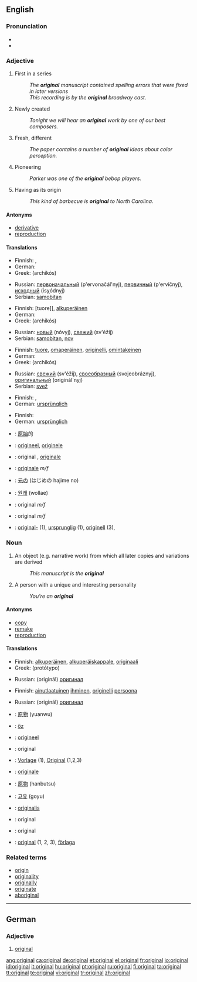 {{see|Original}}
==English==

{{rank|quickly|lie|supposed|816|original|provide|determined|month}}

===Pronunciation===
*{{IPA|/əˈɹɪʤənl/}}
*{{audio|en-us-original.ogg|Audio (US)}}

===Adjective===
{{en-adj}}

# {{not comparable}} First in a series
#: ''The '''original''' manuscript contained spelling errors that were fixed in later versions''
#: ''This recording is by the '''original''' broadway cast.''
# {{not comparable}} Newly created
#: ''Tonight we will hear an '''original''' work by one of our best composers.''
# {{comparable}} Fresh, different
#: ''The paper contains a number of '''original''' ideas about color perception.''
# {{not comparable}} Pioneering
#: ''Parker was one of the '''original''' bebop players.''
# {{not comparable}} Having as its origin
#: ''This kind of barbecue is '''original''' to North Carolina.''

====Antonyms====
* [[derivative]]
* [[reproduction]]

====Translations====
{{trans-top|first in a series}}
* Finnish: {{t-|fi|alkuperäinen}}, {{t+|fi|ensimmäinen}}
* German: {{t+|de|original}}
* Greek: {{t|el|αρχικός|m|sc=Grek}} (archikós)
{{trans-mid}}
* Russian: [[первоначальный]] (p'ervonačál'nyj), [[первичный]] (p'ervíčnyj), [[исходный]] (isχódnyj)
* Serbian: [[samobitan]]
{{trans-bottom}}

{{trans-top|newly created}}
* Finnish: [tuore]], [[alkuperäinen]]
* German: {{t+|de|original}}
* Greek: {{t|el|αρχικός|m|sc=Grek}} (archikós)
{{trans-mid}}
* Russian: [[новый]] (nóvyj), [[свежий]] (sv'éžij)
* Serbian: [[samobitan]], [[nov]]
{{trans-bottom}}

{{trans-top|fresh, different}}
* Finnish: [[tuore]], [[omaperäinen]], [[originelli]], [[omintakeinen]]
* German: {{t+|de|originell}}
* Greek: {{t|el|αρχικός|m|sc=Grek}} (archikós)
{{trans-mid}}
* Russian: [[свежий]] (sv'éžij), [[своеобразный]] (svojeobráznyj), [[оригинальный]] (originál'nyj)
* Serbian: [[svež]]
{{trans-bottom}}

{{trans-top|pioneering}}
* Finnish: {{t-|fi|alkuperäinen}}, {{t+|fi|ensimmäinen}}
* German: [[ursprünglich]]
{{trans-mid}}
{{trans-bottom}}

{{trans-top|having as its origin}}
* Finnish: {{t-|fi|peräisin}}
* German: [[ursprünglich]]
{{trans-mid}}
{{trans-bottom}}

{{checktrans}}
{{trans-top|translations to be checked}}
*{{ttbc|Chinese}}: [[原始]]的
*{{ttbc|Dutch}}: [[origineel]], [[originele]]
*{{ttbc|French}}: original {{m}}, [[originale]] {{f}}
*{{ttbc|Italian}}: [[originale]] ''m/f''
*{{ttbc|Japanese}}: [[元]]の (はじめの hajime no)
{{trans-mid}}
*{{ttbc|Korean}}: [[원래]] (wollae)
*{{ttbc|Portuguese}}: original ''m/f''
*{{ttbc|Spanish}}: original ''m/f''
*{{ttbc|Swedish}}: [[original-]] (1), [[ursprunglig]] (1), [[originell]] (3),
{{trans-bottom}}

===Noun===
{{en-noun}}

# An object (e.g. narrative work) from which all later copies and variations are derived
#: ''This manuscript is the '''original'''''
# A person with a unique and interesting personality
#: ''You're an '''original'''''

====Antonyms====

* [[copy]]
* [[remake]]
* [[reproduction]]

====Translations====
{{trans-top|object from which all later copies and variations are derived}}
* Finnish: [[alkuperäinen]], [[alkuperäiskappale]], [[originaali]]
* Greek: {{t|el|πρωτότυπο|n|sc=Grek}} (protótypo)
{{trans-mid}}
* Russian: (originál) [[оригинал]] {{m}} 
{{trans-bottom}}

{{trans-top|person with a unique and interesting personality}}
* Finnish: [[ainutlaatuinen]] [[ihminen]], [[originelli]] [[persoona]]
{{trans-mid}}
* Russian: (originál) [[оригинал]] {{m}} 
{{trans-bottom}}

{{checktrans}}
{{trans-top|translations to be checked}}
*{{ttbc|Chinese}}: [[原物]] (yuanwu)
*{{ttbc|Crimean Tatar}}: [[öz]]
*{{ttbc|Dutch}}: [[origineel]]
*{{ttbc|French}}: original {{m}}
*{{ttbc|German}}: [[Vorlage]] {{f}} (1), [[Original]] {{n}} (1,2,3)
*{{ttbc|Italian}}: [[originale]] {{m}}
*{{ttbc|Japanese}}: [[原物]] (hanbutsu)
*{{ttbc|Korean}}: [[고유]] (goyu)
*{{ttbc|Latin}}: [[originalis]]
*{{ttbc|Portuguese}}: original {{m}}
*{{ttbc|Spanish}}: original {{f}}
*{{ttbc|Swedish}}: [[original#Swedish|original]] {{n}} (1, 2, 3), [[förlaga]] {{c}}
{{trans-bottom}}

===Related terms===
* [[origin]]
* [[originality]]
* [[originally]]
* [[originate]]
* [[aboriginal]]

----

==German==

===Adjective===
{{de-adj|-}}

# [[#English|original]]

[[ang:original]]
[[ca:original]]
[[de:original]]
[[et:original]]
[[el:original]]
[[fr:original]]
[[io:original]]
[[id:original]]
[[it:original]]
[[hu:original]]
[[pt:original]]
[[ru:original]]
[[fi:original]]
[[ta:original]]
[[tt:original]]
[[te:original]]
[[vi:original]]
[[tr:original]]
[[zh:original]]